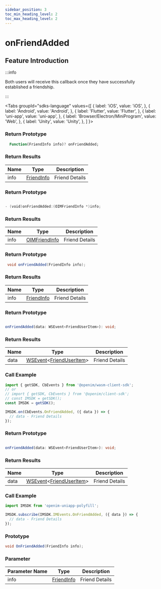 ```yaml
---
sidebar_position: 3
toc_min_heading_level: 2
toc_max_heading_level: 2
---
```


# onFriendAdded

## Feature Introduction

:::info

Both users will receive this callback once they have successfully established a friendship.

:::

<Tabs
groupId="sdks-language"
values={[
{ label: 'iOS', value: 'iOS', },
{ label: 'Android', value: 'Android', },
{ label: 'Flutter', value: 'Flutter', },
{ label: 'uni-app', value: 'uni-app', },
{ label: 'Browser/Electron/MiniProgram', value: 'Web', },
{ label: 'Unity', value: 'Unity', },
]
}>

<TabItem value="Flutter">

### Return Prototype

```dart showLineNumbers
  Function(FriendInfo info)? onFriendAdded;
```

### Return Results

| Name | Type                                               | Description     |
| ---- | -------------------------------------------------- | --------------- |
| info | [FriendInfo](/class/relation/friendInfo.mdx) | Friend Details |

</TabItem>

<TabItem value="iOS">

### Return Prototype

```swift showLineNumbers

- (void)onFriendAdded:(OIMFriendInfo *)info;

```

### Return Results

| Name | Type                                                  | Description     |
| ---- | ----------------------------------------------------- | --------------- |
| info | [OIMFriendInfo](/class/relation/friendInfo.mdx) | Friend Details |

</TabItem>

<TabItem value="Android">

### Return Prototype

```java showLineNumbers
 void onFriendAdded(FriendInfo info);
```

### Return Results

| Name | Type                                               | Description     |
| ---- | -------------------------------------------------- | --------------- |
| info | [FriendInfo](/class/relation/friendInfo.mdx) | Friend Details |

</TabItem>

<TabItem value="Web">

### Return Prototype

```ts showLineNumbers

onFriendAdded(data: WSEvent<FriendUserItem>): void;

```

### Return Results

| Name | Type                                                                                           | Description     |
| ---- | ---------------------------------------------------------------------------------------------- | --------------- |
| data | [WSEvent](/class/response.mdx)<[FriendUserItem](/class/relation/friendInfo.mdx)> | Friend Details |

### Call Example

```js showLineNumbers
import { getSDK, CbEvents } from '@openim/wasm-client-sdk';
// or
// import { getSDK, CbEvents } from '@openim/client-sdk';
// const IMSDK = getSDK();
const IMSDK = getSDK();

IMSDK.on(CbEvents.OnFriendAdded, ({ data }) => {
  // data - Friend Details
});
```

</TabItem>

<TabItem value="uni-app">

### Return Prototype

```ts showLineNumbers

onFriendAdded(data: WSEvent<FriendUserItem>): void;

```

### Return Results

| Name | Type                                                                                           | Description     |
| ---- | ---------------------------------------------------------------------------------------------- | --------------- |
| data | [WSEvent](/class/response.mdx)<[FriendUserItem](/class/relation/friendInfo.mdx)> | Friend Details |

### Call Example

```js showLineNumbers
import IMSDK from 'openim-uniapp-polyfill';

IMSDK.subscribe(IMSDK.IMEvents.OnFriendAdded, ({ data }) => {
  // data - Friend Details
});
```

</TabItem>

<TabItem value="Unity">

### Prototype

```C# showLineNumbers
void OnFriendAdded(FriendInfo info);
```

### Parameter

| Parameter Name  | Type                                                | Description     |
| ---- | --------------------------------------------------- | -------- |
| info | [FriendInfo](/class/relation/friendInfo.mdx) | Friend Details |

</TabItem>

</Tabs>